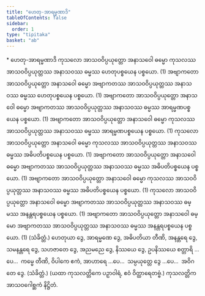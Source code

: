 ```yaml
---
title: "ဟေတု-အာရမ္မဏာဒိ"
tableOfContents: false
sidebar:
  order: 1
type: "tipitaka"
basket: "ab"
---
```



<DynamicBreadcrumb />

<Paragraph type="center">
* ဟေတု-အာရမ္မဏာဒိ
</Paragraph>

<Division number="32">

<Paragraph number="1317">
ကုသလော အာသဝဝိပ္ပယုတ္တော အနာသဝေါ ဓမ္မော ကုသလဿ အာသဝဝိပ္ပယုတ္တဿ အနာသဝဿ ဓမ္မဿ ဟေတုပစ္စယေန ပစ္စယော. (1)
</Paragraph>

<Paragraph number="1318">
အဗျာကတော အာသဝဝိပ္ပယုတ္တော အနာသဝေါ ဓမ္မော အဗျာကတဿ အာသဝဝိပ္ပယုတ္တဿ အနာသဝဿ ဓမ္မဿ ဟေတုပစ္စယေန ပစ္စယော. (1)
</Paragraph>

<Paragraph number="1319">
အဗျာကတော အာသဝဝိပ္ပယုတ္တော အနာသဝေါ ဓမ္မော အဗျာကတဿ အာသဝဝိပ္ပယုတ္တဿ အနာသဝဿ ဓမ္မဿ အာရမ္မဏပစ္စယေန ပစ္စယော. (1)
</Paragraph>

<Paragraph number="1320">
အဗျာကတော အာသဝဝိပ္ပယုတ္တော အနာသဝေါ ဓမ္မော ကုသလဿ အာသဝဝိပ္ပယုတ္တဿ အနာသဝဿ ဓမ္မဿ အာရမ္မဏပစ္စယေန ပစ္စယော. (1)
</Paragraph>

<Paragraph number="1321">
ကုသလော အာသဝဝိပ္ပယုတ္တော အနာသဝေါ ဓမ္မော ကုသလဿ အာသဝဝိပ္ပယုတ္တဿ အနာသဝဿ ဓမ္မဿ အဓိပတိပစ္စယေန ပစ္စယော. (1)
</Paragraph>

<Paragraph number="1322">
အဗျာကတော အာသဝဝိပ္ပယုတ္တော အနာသဝေါ ဓမ္မော အဗျာကတဿ အာသဝဝိပ္ပယုတ္တဿ အနာသဝဿ ဓမ္မဿ အဓိပတိပစ္စယေန ပစ္စယော. (1)
</Paragraph>

<Paragraph number="1323">
အဗျာကတော အာသဝဝိပ္ပယုတ္တော အနာသဝေါ ဓမ္မော ကုသလဿ အာသဝဝိပ္ပယုတ္တဿ အနာသဝဿ ဓမ္မဿ အဓိပတိပစ္စယေန ပစ္စယော. (1)
</Paragraph>

<Paragraph number="1324">
ကုသလော အာသဝဝိပ္ပယုတ္တော အနာသဝေါ ဓမ္မော အဗျာကတဿ အာသဝဝိပ္ပယုတ္တဿ အနာသဝဿ ဓမ္မဿ အနန္တရပစ္စယေန ပစ္စယော. (1)
</Paragraph>

<Paragraph number="1325">
အဗျာကတော အာသဝဝိပ္ပယုတ္တော အနာသဝေါ ဓမ္မော အဗျာကတဿ အာသဝဝိပ္ပယုတ္တဿ အနာသဝဿ ဓမ္မဿ အနန္တရပစ္စယေန ပစ္စယော. (1) (သံခိတ္တံ.)
</Paragraph>

</Division>
<Division number="33">

<Paragraph number="1326">
ဟေတုယာ ဒွေ, အာရမ္မဏေ ဒွေ, အဓိပတိယာ တီဏိ, အနန္တရေ ဒွေ, သမနန္တရေ ဒွေ, သဟဇာတေ ဒွေ, အညမညေ ဒွေ, နိဿယေ ဒွေ, ဥပနိဿယေ စတ္တာရိ …ပေ…  ကမ္မေ တီဏိ, ဝိပါကေ ဧကံ, အာဟာရေ …ပေ…  သမ္ပယုတ္တေ ဒွေ …ပေ…  အဝိဂတေ ဒွေ. (သံခိတ္တံ.)
</Paragraph>

<Paragraph number="1327">
(ယထာ ကုသလတ္တိကေ ပဉှာဝါရံ, ဧဝံ ဝိတ္ထာရေတဗ္ဗံ.)

</Paragraph>
</Division>

<Paragraph number="1328" type="center">
ကုသလတ္တိကအာသဝဂေါစ္ဆကံ နိဋ္ဌိတံ.
</Paragraph>
